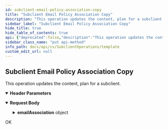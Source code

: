 ```yaml
---
id: subclient-email-policy-association-copy
title: "Subclient Email Policy Association Copy"
description: "This operation updates the content, plan for a subclient."
sidebar_label: "Subclient Email Policy Association Copy"
hide_title: true
hide_table_of_contents: true
api: {"deprecated":false,"description":"This operation updates the content, plan for a subclient.\n","operationId":"Subclient Email Policy Association Copy","parameters":[{"description":"","in":"header","name":"Authtoken","required":true,"schema":{"example":"{{TOKEN}}","type":"string"}}],"tags":["Subclient Operations"],"requestBody":{"content":{"application/json":{"schema":{"type":"object","properties":{"emailAssociation":{"type":"object","properties":{"emailStatus":{"type":"integer"},"advanceOptions":{"type":"object","properties":{"enableAutoDiscovery":{"type":"boolean"}}},"subclientEntity":{"type":"object","properties":{"clientName":{"type":"string"},"instanceName":{"type":"string"},"displayName":{"type":"string"},"backupsetId":{"type":"integer"},"_type_":{"type":"integer"},"commCellName":{"type":"string"},"instanceId":{"type":"integer"},"csGUID":{"type":"string"},"subclientGUID":{"type":"string"},"subclientId":{"type":"integer"},"clientId":{"type":"integer"},"appName":{"type":"string"},"backupsetName":{"type":"string"},"applicationId":{"type":"integer"},"subclientName":{"type":"string"},"entityInfo":{"type":"object","properties":{"companyId":{"type":"integer"},"companyName":{"type":"string"},"multiCommcellId":{"type":"integer"}}}}},"emailDiscoverinfo":{"type":"object","properties":{"discoverByType":{"type":"integer"},"mailBoxes":{"type":"array","items":{"type":"object","properties":{"aliasName":{"type":"string"},"mailBoxType":{"type":"integer"},"databaseName":{"type":"string"},"displayName":{"type":"string"},"smtpAdrress":{"type":"string"},"isAutoDiscoveredUser":{"type":"boolean"},"msExchRecipientTypeDetails":{"type":"integer"},"exchangeVersion":{"type":"integer"},"associated":{"type":"boolean"},"exchangeServer":{"type":"string"},"user":{"type":"object","properties":{"userGUID":{"type":"string"}}}}}}}},"plan":{"type":"object","properties":{"planId":{"type":"integer"}}}}}},"x-examples":{"Example 1":{"emailAssociation":{"emailStatus":0,"advanceOptions":{"enableAutoDiscovery":false},"subclientEntity":{"clientName":"exchange_sp22","instanceName":"defaultInstanceName","displayName":"exchange_sp22","backupsetId":9561,"_type_":7,"commCellName":"applicationcs","instanceId":3668,"csGUID":"DEBC4F98-BDE5-40D1-A5C3-D3D2BBE2E9FE","subclientGUID":"576694DF-D9A7-4D55-8871-632CD0826D80","subclientId":12224,"clientId":5775,"appName":"Exchange Mailbox","backupsetName":"User Mailbox","applicationId":137,"subclientName":"usermailbox","entityInfo":{"companyId":0,"companyName":"","multiCommcellId":0}},"emailDiscoverinfo":{"discoverByType":1,"mailBoxes":[{"aliasName":"1ManojPerfexUserSynchedToAzure","mailBoxType":1,"databaseName":"","displayName":"1ManojPerfexUserSynchedToAzure","smtpAdrress":"1ManojPerfexUserSynchedToAzure@commvault365.onmicrosoft.com","isAutoDiscoveredUser":false,"msExchRecipientTypeDetails":36,"exchangeVersion":2,"associated":false,"exchangeServer":"","user":{"userGUID":"0B86D204X544EX4D77X8F63X1B76CDB75C46"}}]},"plan":{"planId":392}}}}},"examples":{"Example 1":{"value":{"emailAssociation":{"emailStatus":0,"advanceOptions":{"enableAutoDiscovery":false},"subclientEntity":{"clientName":"exchange_sp22","instanceName":"defaultInstanceName","displayName":"exchange_sp22","backupsetId":9561,"_type_":7,"commCellName":"applicationcs","instanceId":3668,"csGUID":"DEBC4F98-BDE5-40D1-A5C3-D3D2BBE2E9FE","subclientGUID":"576694DF-D9A7-4D55-8871-632CD0826D80","subclientId":12224,"clientId":5775,"appName":"Exchange Mailbox","backupsetName":"User Mailbox","applicationId":137,"subclientName":"usermailbox","entityInfo":{"companyId":0,"companyName":"","multiCommcellId":0}},"emailDiscoverinfo":{"discoverByType":1,"mailBoxes":[{"aliasName":"1ManojPerfexUserSynchedToAzure","mailBoxType":1,"databaseName":"","displayName":"1ManojPerfexUserSynchedToAzure","smtpAdrress":"1ManojPerfexUserSynchedToAzure@commvault365.onmicrosoft.com","isAutoDiscoveredUser":false,"msExchRecipientTypeDetails":36,"exchangeVersion":2,"associated":false,"exchangeServer":"","user":{"userGUID":"0B86D204X544EX4D77X8F63X1B76CDB75C46"}}]},"plan":{"planId":392}}}}}}}},"responses":{"200":{"description":"OK"}},"method":"put","path":"/Subclient/EmailPolicyAssociation","servers":[{"url":"http://{hostname}/webconsole/api","variables":{"hostname":{"default":"localhost","description":"Webconsole"}}}],"jsonRequestBodyExample":{"emailAssociation":{"emailStatus":0,"advanceOptions":{"enableAutoDiscovery":true},"subclientEntity":{"clientName":"string","instanceName":"string","displayName":"string","backupsetId":0,"_type_":0,"commCellName":"string","instanceId":0,"csGUID":"string","subclientGUID":"string","subclientId":0,"clientId":0,"appName":"string","backupsetName":"string","applicationId":0,"subclientName":"string","entityInfo":{"companyId":0,"companyName":"string","multiCommcellId":0}},"emailDiscoverinfo":{"discoverByType":0,"mailBoxes":[{"aliasName":"string","mailBoxType":0,"databaseName":"string","displayName":"string","smtpAdrress":"string","isAutoDiscoveredUser":true,"msExchRecipientTypeDetails":0,"exchangeVersion":0,"associated":true,"exchangeServer":"string","user":{"userGUID":"string"}}]},"plan":{"planId":0}}},"info":{"title":"Template","contact":{},"version":"1.0","description":"Template"},"postman":{"name":"Subclient Email Policy Association Copy","description":{"content":"This operation updates the content, plan for a subclient.\n","type":"text/plain"},"url":{"path":["Subclient","EmailPolicyAssociation"],"host":["{{baseUrl}}"],"query":[],"variable":[]},"header":[{"disabled":false,"description":{"content":"(Required) ","type":"text/plain"},"key":"Authtoken","value":""},{"key":"Content-Type","value":"application/json"}],"method":"PUT","body":{"mode":"raw","raw":"\"\"","options":{"raw":{"language":"json"}}}}}
sidebar_class_name: "put api-method"
info_path: docs/api/cv/SubclientOperations/template
custom_edit_url: null
---
```



## Subclient Email Policy Association Copy



This operation updates the content, plan for a subclient.


<details style={{"marginBottom":"1rem"}} data-collapsed={false} open={true}><summary style={{}}><strong>Header Parameters</strong></summary><div><ul><ParamsItem className={"paramsItem"} param={{"description":"","in":"header","name":"Authtoken","required":true,"schema":{"example":"{{TOKEN}}","type":"string"}}}></ParamsItem></ul></div></details><MimeTabs><TabItem label={"application/json"} value={"application/json-schema"}><details style={{}} data-collapsed={false} open={true}><summary style={{"textAlign":"left"}}><strong>Request Body</strong></summary><div style={{"textAlign":"left","marginLeft":"1rem"}}></div><ul style={{"marginLeft":"1rem"}}><SchemaItem collapsible={true} className={"schemaItem"}><details style={{}}><summary style={{}}><strong>emailAssociation</strong><span style={{"opacity":"0.6"}}> object</span></summary><div style={{"marginLeft":"1rem"}}><SchemaItem collapsible={false} name={"emailStatus"} required={false} deprecated={undefined} schemaDescription={undefined} schemaName={"integer"} qualifierMessage={undefined} defaultValue={undefined}></SchemaItem><SchemaItem collapsible={true} className={"schemaItem"}><details style={{}}><summary style={{}}><strong>advanceOptions</strong><span style={{"opacity":"0.6"}}> object</span></summary><div style={{"marginLeft":"1rem"}}><SchemaItem collapsible={false} name={"enableAutoDiscovery"} required={false} deprecated={undefined} schemaDescription={undefined} schemaName={"boolean"} qualifierMessage={undefined} defaultValue={undefined}></SchemaItem></div></details></SchemaItem><SchemaItem collapsible={true} className={"schemaItem"}><details style={{}}><summary style={{}}><strong>subclientEntity</strong><span style={{"opacity":"0.6"}}> object</span></summary><div style={{"marginLeft":"1rem"}}><SchemaItem collapsible={false} name={"clientName"} required={false} deprecated={undefined} schemaDescription={undefined} schemaName={"string"} qualifierMessage={undefined} defaultValue={undefined}></SchemaItem><SchemaItem collapsible={false} name={"instanceName"} required={false} deprecated={undefined} schemaDescription={undefined} schemaName={"string"} qualifierMessage={undefined} defaultValue={undefined}></SchemaItem><SchemaItem collapsible={false} name={"displayName"} required={false} deprecated={undefined} schemaDescription={undefined} schemaName={"string"} qualifierMessage={undefined} defaultValue={undefined}></SchemaItem><SchemaItem collapsible={false} name={"backupsetId"} required={false} deprecated={undefined} schemaDescription={undefined} schemaName={"integer"} qualifierMessage={undefined} defaultValue={undefined}></SchemaItem><SchemaItem collapsible={false} name={"_type_"} required={false} deprecated={undefined} schemaDescription={undefined} schemaName={"integer"} qualifierMessage={undefined} defaultValue={undefined}></SchemaItem><SchemaItem collapsible={false} name={"commCellName"} required={false} deprecated={undefined} schemaDescription={undefined} schemaName={"string"} qualifierMessage={undefined} defaultValue={undefined}></SchemaItem><SchemaItem collapsible={false} name={"instanceId"} required={false} deprecated={undefined} schemaDescription={undefined} schemaName={"integer"} qualifierMessage={undefined} defaultValue={undefined}></SchemaItem><SchemaItem collapsible={false} name={"csGUID"} required={false} deprecated={undefined} schemaDescription={undefined} schemaName={"string"} qualifierMessage={undefined} defaultValue={undefined}></SchemaItem><SchemaItem collapsible={false} name={"subclientGUID"} required={false} deprecated={undefined} schemaDescription={undefined} schemaName={"string"} qualifierMessage={undefined} defaultValue={undefined}></SchemaItem><SchemaItem collapsible={false} name={"subclientId"} required={false} deprecated={undefined} schemaDescription={undefined} schemaName={"integer"} qualifierMessage={undefined} defaultValue={undefined}></SchemaItem><SchemaItem collapsible={false} name={"clientId"} required={false} deprecated={undefined} schemaDescription={undefined} schemaName={"integer"} qualifierMessage={undefined} defaultValue={undefined}></SchemaItem><SchemaItem collapsible={false} name={"appName"} required={false} deprecated={undefined} schemaDescription={undefined} schemaName={"string"} qualifierMessage={undefined} defaultValue={undefined}></SchemaItem><SchemaItem collapsible={false} name={"backupsetName"} required={false} deprecated={undefined} schemaDescription={undefined} schemaName={"string"} qualifierMessage={undefined} defaultValue={undefined}></SchemaItem><SchemaItem collapsible={false} name={"applicationId"} required={false} deprecated={undefined} schemaDescription={undefined} schemaName={"integer"} qualifierMessage={undefined} defaultValue={undefined}></SchemaItem><SchemaItem collapsible={false} name={"subclientName"} required={false} deprecated={undefined} schemaDescription={undefined} schemaName={"string"} qualifierMessage={undefined} defaultValue={undefined}></SchemaItem><SchemaItem collapsible={true} className={"schemaItem"}><details style={{}}><summary style={{}}><strong>entityInfo</strong><span style={{"opacity":"0.6"}}> object</span></summary><div style={{"marginLeft":"1rem"}}><SchemaItem collapsible={false} name={"companyId"} required={false} deprecated={undefined} schemaDescription={undefined} schemaName={"integer"} qualifierMessage={undefined} defaultValue={undefined}></SchemaItem><SchemaItem collapsible={false} name={"companyName"} required={false} deprecated={undefined} schemaDescription={undefined} schemaName={"string"} qualifierMessage={undefined} defaultValue={undefined}></SchemaItem><SchemaItem collapsible={false} name={"multiCommcellId"} required={false} deprecated={undefined} schemaDescription={undefined} schemaName={"integer"} qualifierMessage={undefined} defaultValue={undefined}></SchemaItem></div></details></SchemaItem></div></details></SchemaItem><SchemaItem collapsible={true} className={"schemaItem"}><details style={{}}><summary style={{}}><strong>emailDiscoverinfo</strong><span style={{"opacity":"0.6"}}> object</span></summary><div style={{"marginLeft":"1rem"}}><SchemaItem collapsible={false} name={"discoverByType"} required={false} deprecated={undefined} schemaDescription={undefined} schemaName={"integer"} qualifierMessage={undefined} defaultValue={undefined}></SchemaItem><SchemaItem collapsible={true} className={"schemaItem"}><details style={{}}><summary style={{}}><strong>mailBoxes</strong><span style={{"opacity":"0.6"}}> object[]</span></summary><div style={{"marginLeft":"1rem"}}><SchemaItem collapsible={false} name={"aliasName"} required={false} deprecated={undefined} schemaDescription={undefined} schemaName={"string"} qualifierMessage={undefined} defaultValue={undefined}></SchemaItem><SchemaItem collapsible={false} name={"mailBoxType"} required={false} deprecated={undefined} schemaDescription={undefined} schemaName={"integer"} qualifierMessage={undefined} defaultValue={undefined}></SchemaItem><SchemaItem collapsible={false} name={"databaseName"} required={false} deprecated={undefined} schemaDescription={undefined} schemaName={"string"} qualifierMessage={undefined} defaultValue={undefined}></SchemaItem><SchemaItem collapsible={false} name={"displayName"} required={false} deprecated={undefined} schemaDescription={undefined} schemaName={"string"} qualifierMessage={undefined} defaultValue={undefined}></SchemaItem><SchemaItem collapsible={false} name={"smtpAdrress"} required={false} deprecated={undefined} schemaDescription={undefined} schemaName={"string"} qualifierMessage={undefined} defaultValue={undefined}></SchemaItem><SchemaItem collapsible={false} name={"isAutoDiscoveredUser"} required={false} deprecated={undefined} schemaDescription={undefined} schemaName={"boolean"} qualifierMessage={undefined} defaultValue={undefined}></SchemaItem><SchemaItem collapsible={false} name={"msExchRecipientTypeDetails"} required={false} deprecated={undefined} schemaDescription={undefined} schemaName={"integer"} qualifierMessage={undefined} defaultValue={undefined}></SchemaItem><SchemaItem collapsible={false} name={"exchangeVersion"} required={false} deprecated={undefined} schemaDescription={undefined} schemaName={"integer"} qualifierMessage={undefined} defaultValue={undefined}></SchemaItem><SchemaItem collapsible={false} name={"associated"} required={false} deprecated={undefined} schemaDescription={undefined} schemaName={"boolean"} qualifierMessage={undefined} defaultValue={undefined}></SchemaItem><SchemaItem collapsible={false} name={"exchangeServer"} required={false} deprecated={undefined} schemaDescription={undefined} schemaName={"string"} qualifierMessage={undefined} defaultValue={undefined}></SchemaItem><SchemaItem collapsible={true} className={"schemaItem"}><details style={{}}><summary style={{}}><strong>user</strong><span style={{"opacity":"0.6"}}> object</span></summary><div style={{"marginLeft":"1rem"}}><SchemaItem collapsible={false} name={"userGUID"} required={false} deprecated={undefined} schemaDescription={undefined} schemaName={"string"} qualifierMessage={undefined} defaultValue={undefined}></SchemaItem></div></details></SchemaItem></div></details></SchemaItem></div></details></SchemaItem><SchemaItem collapsible={true} className={"schemaItem"}><details style={{}}><summary style={{}}><strong>plan</strong><span style={{"opacity":"0.6"}}> object</span></summary><div style={{"marginLeft":"1rem"}}><SchemaItem collapsible={false} name={"planId"} required={false} deprecated={undefined} schemaDescription={undefined} schemaName={"integer"} qualifierMessage={undefined} defaultValue={undefined}></SchemaItem></div></details></SchemaItem></div></details></SchemaItem></ul></details></TabItem></MimeTabs><div><ApiTabs><TabItem label={"200"} value={"200"}><div>

OK

</div><div></div></TabItem></ApiTabs></div>
      